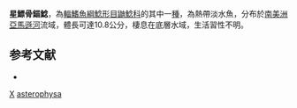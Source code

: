 {{Speciesbox
| taxon = Ossancora asterophysa
| binomial_authority = [[Birindelli|Birindelli]] & [[Sabaj_Pérez|Sabaj Pérez]], 2011
| status = NE
| status_system = IUCN3.1
}}

'''星鰾骨錨鯰'''，為[[輻鰭魚綱|輻鰭魚綱]][[鯰形目|鯰形目]][[鼬鯰科|鼬鯰科]]的其中一[[種|種]]，為熱帶淡水魚，分布於[[南美洲|南美洲]][[亞馬遜河|亞馬遜河]]流域，體長可達10.8公分，棲息在底層水域，生活習性不明。

==参考文献==
*{{FishBase_species|genus=Ossancora|species=asterophysa|year=2015|month=7}}

{{Taxonbar}}
[[Category:2011年描述的鱼类|X]]
[[Category:骨錨鯰屬|asterophysa]]